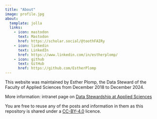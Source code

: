---
title: "About"
image: profile.jpg
about:
  template: jolla
  links:
    - icon: mastodon
      text: Mastodon
      href: https://scholar.social/@toothFAIRy
    - icon: linkedin
      text: LinkedIn
      href: https://www.linkedin.com/in/estherplomp/
    - icon: github
      text: GitHub
      href: https://github.com/EstherPlomp
---

This website was maintained by Esther Plomp, the Data Steward of the Faculty of Applied Sciences from December 2018 to December 2024.

More information: intranet page on [Data Stewardship at Applied Sciences](https://intranet.tudelft.nl/-/data-stewardship-at-applied-sciences)

You are free to reuse any of the posts and information in them as this repository is shared under a [CC-BY-4.0](https://github.com/EstherPlomp/TNW-OS-support/blob/main/LICENSE) licence.
